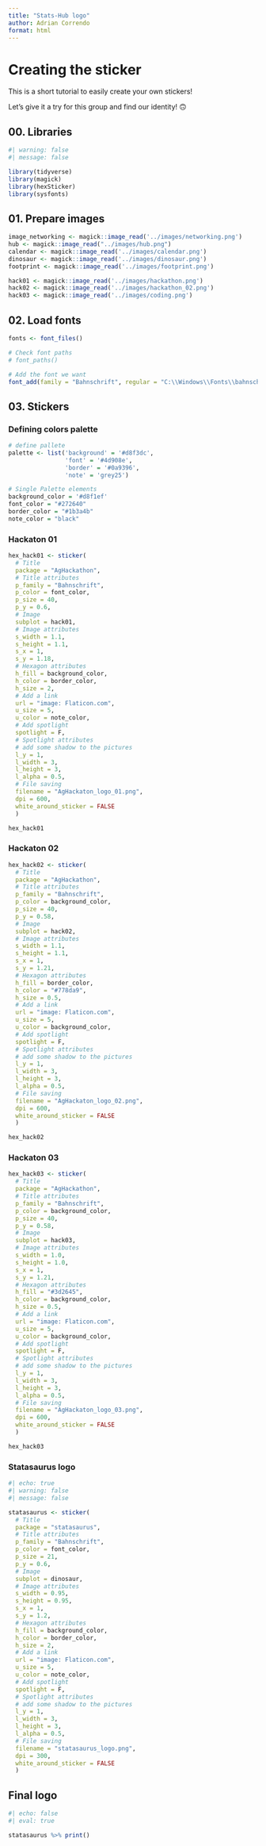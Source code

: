 ```yaml
---
title: "Stats-Hub logo"
author: Adrian Correndo
format: html
---
```


# Creating the sticker

This is a short tutorial to easily create your own stickers!

Let's give it a try for this group and find our identity! 🙃

## 00. Libraries

```r
#| warning: false
#| message: false

library(tidyverse)
library(magick)
library(hexSticker)
library(sysfonts)

```

## 01. Prepare images

```r
image_networking <- magick::image_read('../images/networking.png')
hub <- magick::image_read("../images/hub.png")
calendar <- magick::image_read('../images/calendar.png')
dinosaur <- magick::image_read('../images/dinosaur.png')
footprint <- magick::image_read('../images/footprint.png')

hack01 <- magick::image_read('../images/hackathon.png')
hack02 <- magick::image_read('../images/hackathon_02.png')
hack03 <- magick::image_read('../images/coding.png')
```

## 02. Load fonts

```r

fonts <- font_files()

# Check font paths
# font_paths()

# Add the font we want
font_add(family = "Bahnschrift", regular = "C:\\Windows\\Fonts\\bahnschrift.ttf")

```

## 03. Stickers

### Defining colors palette
```r
# define pallete
palette <- list('background' = '#d8f3dc',
                'font' = '#4d908e',
                'border' = '#0a9396',
                'note' = 'grey25')

# Single Palette elements
background_color = '#d8f1ef'
font_color = "#272640"
border_color = "#1b3a4b"
note_color = "black"

```

### Hackaton 01
```r
hex_hack01 <- sticker(
  # Title
  package = "AgHackathon",
  # Title attributes
  p_family = "Bahnschrift",
  p_color = font_color,
  p_size = 40,
  p_y = 0.6,
  # Image
  subplot = hack01,
  # Image attributes
  s_width = 1.1,
  s_height = 1.1,
  s_x = 1,
  s_y = 1.18,
  # Hexagon attributes
  h_fill = background_color,
  h_color = border_color,
  h_size = 2,
  # Add a link
  url = "image: Flaticon.com",
  u_size = 5,
  u_color = note_color,
  # Add spotlight
  spotlight = F,
  # Spotlight attributes
  # add some shadow to the pictures
  l_y = 1,
  l_width = 3,
  l_height = 3,
  l_alpha = 0.5,
  # File saving
  filename = "AgHackaton_logo_01.png",
  dpi = 600,
  white_around_sticker = FALSE
  ) 

hex_hack01
```

### Hackaton 02
```r
hex_hack02 <- sticker(
  # Title
  package = "AgHackathon",
  # Title attributes
  p_family = "Bahnschrift",
  p_color = background_color,
  p_size = 40,
  p_y = 0.58,
  # Image
  subplot = hack02,
  # Image attributes
  s_width = 1.1,
  s_height = 1.1,
  s_x = 1,
  s_y = 1.21,
  # Hexagon attributes
  h_fill = border_color,
  h_color = "#778da9",
  h_size = 0.5,
  # Add a link
  url = "image: Flaticon.com",
  u_size = 5,
  u_color = background_color,
  # Add spotlight
  spotlight = F,
  # Spotlight attributes
  # add some shadow to the pictures
  l_y = 1,
  l_width = 3,
  l_height = 3,
  l_alpha = 0.5,
  # File saving
  filename = "AgHackaton_logo_02.png",
  dpi = 600,
  white_around_sticker = FALSE
  ) 

hex_hack02
```

### Hackaton 03
```r
hex_hack03 <- sticker(
  # Title
  package = "AgHackathon",
  # Title attributes
  p_family = "Bahnschrift",
  p_color = background_color,
  p_size = 40,
  p_y = 0.58,
  # Image
  subplot = hack03,
  # Image attributes
  s_width = 1.0,
  s_height = 1.0,
  s_x = 1,
  s_y = 1.21,
  # Hexagon attributes
  h_fill = "#3d2645",
  h_color = background_color,
  h_size = 0.5,
  # Add a link
  url = "image: Flaticon.com",
  u_size = 5,
  u_color = background_color,
  # Add spotlight
  spotlight = F,
  # Spotlight attributes
  # add some shadow to the pictures
  l_y = 1,
  l_width = 3,
  l_height = 3,
  l_alpha = 0.5,
  # File saving
  filename = "AgHackaton_logo_03.png",
  dpi = 600,
  white_around_sticker = FALSE
  )  

hex_hack03
```



### Statasaurus logo
```r
#| echo: true
#| warning: false
#| message: false

statasaurus <- sticker(
  # Title
  package = "statasaurus",
  # Title attributes
  p_family = "Bahnschrift",
  p_color = font_color,
  p_size = 21,
  p_y = 0.6,
  # Image
  subplot = dinosaur,
  # Image attributes
  s_width = 0.95,
  s_height = 0.95,
  s_x = 1,
  s_y = 1.2,
  # Hexagon attributes
  h_fill = background_color,
  h_color = border_color,
  h_size = 2,
  # Add a link
  url = "image: Flaticon.com",
  u_size = 5,
  u_color = note_color,
  # Add spotlight
  spotlight = F,
  # Spotlight attributes
  # add some shadow to the pictures
  l_y = 1,
  l_width = 3,
  l_height = 3,
  l_alpha = 0.5,
  # File saving
  filename = "statasaurus_logo.png",
  dpi = 300,
  white_around_sticker = FALSE
  ) 

```

::: panel-tabset
## Final logo

```r
#| echo: false
#| eval: true

statasaurus %>% print()

```
:::
